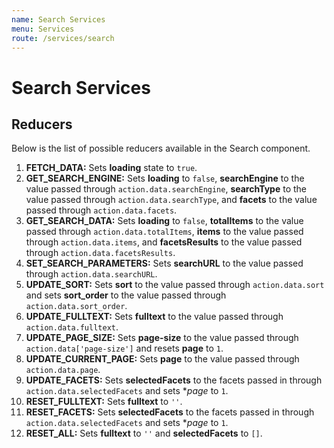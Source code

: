 ```yaml
---
name: Search Services
menu: Services
route: /services/search
---
```


# Search Services

## Reducers
Below is the list of possible reducers available in the Search component.
1. **FETCH_DATA:** Sets **loading** state to `true`.
1. **GET_SEARCH_ENGINE:** Sets **loading** to `false`, **searchEngine** to the value passed through `action.data.searchEngine`, **searchType** to the value passed through `action.data.searchType`, and **facets** to the value passed through `action.data.facets`.
1. **GET_SEARCH_DATA:** Sets **loading** to `false`, **totalItems** to the value passed through `action.data.totalItems`, **items** to the value passed through `action.data.items`, and **facetsResults** to the value passed through `action.data.facetsResults`.
1. **SET_SEARCH_PARAMETERS:** Sets **searchURL** to the value passed through `action.data.searchURL`.
1. **UPDATE_SORT:** Sets **sort** to the value passed through `action.data.sort` and sets **sort_order** to the value passed through `action.data.sort_order`.
1. **UPDATE_FULLTEXT:** Sets **fulltext** to the value passed through `action.data.fulltext`.
1. **UPDATE_PAGE_SIZE:** Sets **page-size** to the value passed through `action.data['page-size']` and resets **page** to `1`.
1. **UPDATE_CURRENT_PAGE:** Sets **page** to the value passed through `action.data.page`.
1. **UPDATE_FACETS:** Sets **selectedFacets** to the facets passed in through `action.data.selectedFacets` and sets **page* to `1`.
1. **RESET_FULLTEXT:** Sets **fulltext** to `''`.
1. **RESET_FACETS:** Sets **selectedFacets** to the facets passed in through `action.data.selectedFacets` and sets **page* to `1`.
1. **RESET_ALL:** Sets **fulltext** to `''` and **selectedFacets** to `[]`.